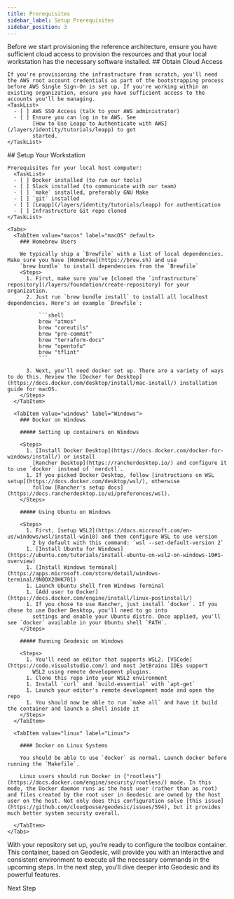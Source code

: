 ```yaml
---
title: Prerequisites
sidebar_label: Setup Prerequisites
sidebar_position: 3
---
```


<Intro>
  Before we start provisioning the reference architecture, ensure you have sufficient cloud access to provision the resources and that your local workstation has the necessary software installed.
</Intro>

<Steps>
  <Step>
    ## <StepNumber/> Obtain Cloud Access

    If you're provisioning the infrastructure from scratch, you'll need the AWS root account credentials as part of the bootstrapping process before AWS Single Sign-On is set up. If you're working within an existing organization, ensure you have sufficient access to the accounts you'll be managing.
    <TaskList>
      - [ ] AWS SSO Access (talk to your AWS administrator)
      - [ ] Ensure you can log in to AWS. See
            [How to Use Leapp to Authenticate with AWS](/layers/identity/tutorials/leapp) to get
            started.
    </TaskList>
  </Step>

  <Step>
    ## <StepNumber/> Setup Your Workstation

    Prerequisites for your local host computer:
      <TaskList>
      - [ ] Docker installed (to run our tools)
      - [ ] Slack installed (to communicate with our team)
      - [ ] `make` installed, preferably GNU Make
      - [ ] `git` installed
      - [ ] [Leapp](/layers/identity/tutorials/leapp) for authentication
      - [ ] Infrastructure Git repo cloned
    </TaskList>

    <Tabs>
      <TabItem value="macos" label="macOS" default>
        ### Homebrew Users

        We typically ship a `Brewfile` with a list of local dependencies. Make sure you have [Homebrew](https://brew.sh) and use
        `brew bundle` to install dependencies from the `Brewfile`
        <Steps>
          1. First, make sure you’ve [cloned the `infrastructure` repository](/layers/foundation/create-repository) for your organization.
          2. Just run `brew bundle install` to install all localhost dependencies. Here's an example `Brewfile`:

              ```shell
              brew "atmos"
              brew "coreutils"
              brew "pre-commit"
              brew "terraform-docs"
              brew "opentofu"
              brew "tflint"
              ```

          3. Next, you'll need docker set up. There are a variety of ways to do this. Review the [Docker for Desktop](https://docs.docker.com/desktop/install/mac-install/) installation guide for macOS.
        </Steps>
      </TabItem>

      <TabItem value="windows" label="Windows">
        ### Docker on Windows

        ##### Setting up containers on Windows

        <Steps>
          1. [Install Docker Desktop](https://docs.docker.com/docker-for-windows/install/) or install
            [Rancher Desktop](https://rancherdesktop.io/) and configure it to use `docker` instead of `nerdctl`.
          1. If you picked Docker Desktop, follow [instructions on WSL setup](https://docs.docker.com/desktop/wsl/), otherwise
            follow [Rancher's setup docs](https://docs.rancherdesktop.io/ui/preferences/wsl).
        </Steps>

        ##### Using Ubuntu on Windows

        <Steps>
          1. First, [setup WSL2](https://docs.microsoft.com/en-us/windows/wsl/install-win10) and then configure WSL to use version
            2 by default with this command: `wsl --set-default-version 2`
          1. [Install Ubuntu for Windows](https://ubuntu.com/tutorials/install-ubuntu-on-wsl2-on-windows-10#1-overview)
          1. [Install Windows terminal](https://apps.microsoft.com/store/detail/windows-terminal/9N0DX20HK701)
          1. Launch Ubuntu shell from Windows Terminal
          1. [Add user to Docker](https://docs.docker.com/engine/install/linux-postinstall/)
          1. If you chose to use Rancher, just install `docker`. If you chose to use Docker Desktop, you'll need to go into
            settings and enable your Ubuntu distro. Once applied, you'll see `docker` available in your Ubuntu shell `PATH`.
        </Steps>

        ##### Running Geodesic on Windows

        <Steps>
          1. You'll need an editor that supports WSL2. [VSCode](https://code.visualstudio.com/) and most JetBrains IDEs support
            WSL2 using remote development plugins.
          1. Clone this repo into your WSL2 environment
          1. Install `curl` and `build-essential` with `apt-get`
          1. Launch your editor's remote development mode and open the repo
          1. You should now be able to run `make all` and have it build the container and launch a shell inside it
        </Steps>
      </TabItem>

      <TabItem value="linux" label="Linux">

        #### Docker on Linux Systems

        You should be able to use `docker` as normal. Launch docker before running the `Makefile`.

        Linux users should run Docker in ["rootless"](https://docs.docker.com/engine/security/rootless/) mode. In this mode, the Docker daemon runs as the host user (rather than as root) and files created by the root user in Geodesic are owned by the host user on the host. Not only does this configuration solve [this issue](https://github.com/cloudposse/geodesic/issues/594), but it provides much better system security overall.

      </TabItem>
    </Tabs>
  </Step>
</Steps>

<ActionCard title="What comes next?">
  With your repository set up, you’re ready to configure the toolbox container. This container, based on Geodesic, will provide you with an interactive and consistent environment to execute all the necessary commands in the upcoming steps. In the next step, you’ll dive deeper into Geodesic and its powerful features.

  <PrimaryCTA to="/layers/foundation/toolbox">Next Step</PrimaryCTA>
</ActionCard>
